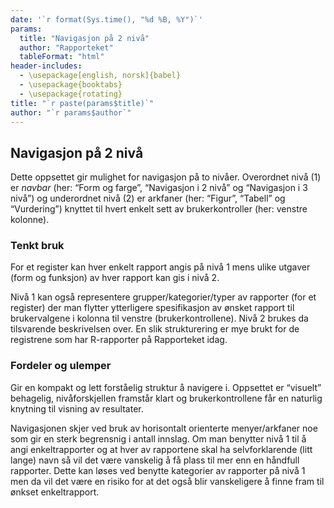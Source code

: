 ```yaml
---
date: '`r format(Sys.time(), "%d %B, %Y")`'
params:
  title: "Navigasjon på 2 nivå"
  author: "Rapporteket"
  tableFormat: "html"
header-includes:
  - \usepackage[english, norsk]{babel}
  - \usepackage{booktabs}
  - \usepackage{rotating}
title: "`r paste(params$title)`"
author: "`r params$author`"
---
```


## Navigasjon på 2 nivå
Dette oppsettet gir mulighet for navigasjon på to nivåer. Overordnet nivå (1)
er _navbar_ (her: "Form og farge", "Navigasjon i 2 nivå" og "Navigasjon i 3
nivå") og underordnet nivå (2) er arkfaner (her: "Figur", "Tabell" og
"Vurdering") knyttet til hvert enkelt sett av brukerkontroller (her: venstre
kolonne).

### Tenkt bruk
For et register kan hver enkelt rapport angis på nivå 1 mens ulike
utgaver (form og funksjon) av hver rapport kan gis i nivå 2.

Nivå 1 kan også representere grupper/kategorier/typer av rapporter (for et
register) der man flytter ytterligere spesifikasjon av ønsket rapport til
brukervalgene i kolonna til venstre (brukerkontrollene). Nivå 2 brukes da
tilsvarende beskrivelsen over. En slik strukturering er mye brukt for de
registrene som har R-rapporter på Rapporteket idag.

### Fordeler og ulemper
Gir en kompakt og lett forståelig struktur å navigere i. Oppsettet er "visuelt" behagelig, nivåforskjellen framstår klart og brukerkontrollene får en naturlig knytning til visning av resultater.

Navigasjonen skjer ved bruk av horisontalt orienterte menyer/arkfaner noe som
gir en sterk begrensnig i antall innslag. Om man benytter nivå 1 til å angi
enkeltrapporter og at hver av rapportene skal ha selvforklarende (litt lange)
navn så vil det være vanskelig å få plass til mer enn en håndfull rapporter.
Dette kan løses ved benytte kategorier av rapporter på nivå 1 men da vil det
være en risiko for at det også blir vanskeligere å finne fram til ønkset
enkeltrapport.
